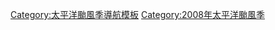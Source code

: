 {{Hurricane season bar
 |name=2008 Pacific typhoon season buttons
 |region=太平洋
 |year=2008
 |type=颱風
 |trackmap=2008 Pacific typhoon season summary.png
 |timeline=
 |storms=
{{Hurricane season bar/button
 |intensity=depression
 |stormname=01W
 |linkname=2008年太平洋颱風季#熱帶低氣壓01W
 }}
{{Hurricane season bar/button
 |intensity=TD
 |stormname=無名
 |linkname=2008年太平洋颱風季#熱帶低氣壓
 }}
{{Hurricane season bar/button
 |intensity=TD
 |stormname=無名
 |linkname=2008年太平洋颱風季#熱帶低氣壓_2
 }}
{{Hurricane season bar/button
 |intensity=TY
 |stormname=浣熊
 |linkname=颱風浣熊 (2008年)
 }}
{{Hurricane season bar/button
 |intensity=TY
 |stormname=威馬遜
 |linkname=颱風威馬遜 (2008年)
 }}
{{Hurricane season bar/button
 |intensity=STS
 |stormname=麥德姆
 |linkname=2008年太平洋颱風季#強烈熱帶風暴麥德姆 (Matmo)
 }}
{{Hurricane season bar/button
 |intensity=STS
 |stormname=夏浪
 |linkname=強烈熱帶風暴夏浪
 }}
{{Hurricane season bar gap}}
{{Hurricane season bar/button
 |intensity=TY
 |stormname=娜基莉
 |linkname=2008年太平洋颱風季#颱風娜基莉 (Nakri)
 }}
{{Hurricane season bar/button
 |intensity=TY
 |stormname=風神
 |linkname=颱風風神 (2008年)
 }}
{{Hurricane season bar/button
 |intensity=TD
 |stormname=無名
 |linkname=2008年太平洋颱風季#熱帶低氣壓_3
 }}
{{Hurricane season bar/button
 |intensity=TY
 |stormname=海鷗
 |linkname=颱風海鷗 (2008年)
 }}
{{Hurricane season bar/button
 |intensity=TY
 |stormname=鳳凰
 |linkname=颱風鳳凰 (2008年)
 }}
{{Hurricane season bar/button
 |intensity=STS
 |stormname=北冕
 |linkname=強烈熱帶風暴北冕 (2008年)
 }}
{{Hurricane season bar/button
 |intensity=STS
 |stormname=巴蓬
 |linkname=2008年太平洋颱風季#強烈熱帶風暴巴蓬 (Phanfone)
 }}
{{Hurricane season bar gap}}
{{Hurricane season bar/button
 |intensity=TD
 |stormname=11W
 |linkname=2008年太平洋颱風季#熱帶低氣壓11W
 }}
{{Hurricane season bar/button
 |intensity=TD
 |stormname=基卡
 |linkname=2008年太平洋颱風季#熱帶低氣壓基卡（Kika）
 }}
{{Hurricane season bar/button
 |intensity=STS
 |stormname=黃蜂
 |linkname=2008年太平洋颱風季#強烈熱帶風暴黃蜂 (Vongfong)
 }}
{{Hurricane season bar/button
 |intensity=typhoon
 |stormname=鸚鵡
 |linkname=颱風鸚鵡 (2008年)
 }}
{{Hurricane season bar/button
 |intensity=TD
 |stormname=14W
 |linkname=2008年太平洋颱風季#熱帶低氣壓14W
 }}
{{Hurricane season bar/button
 |intensity=TY
 |stormname=森拉克
 |linkname=颱風森拉克 (2008年)
 }}
{{Hurricane season bar/button
 |intensity=TD
 |stormname=16W
 |linkname=2008年太平洋颱風季#熱帶低氣壓16W
 }}
{{Hurricane season bar gap}}
{{Hurricane season bar/button
 |intensity=TD
 |stormname=17W
 |linkname=2008年太平洋颱風季#熱帶低氣壓17W
 }}
{{Hurricane season bar/button
 |intensity=TY
 |stormname=黑格比
 |linkname=颱風黑格比 (2008年)
 }}
{{Hurricane season bar/button
 |intensity=TY
 |stormname=薔薇
 |linkname=颱風薔薇 (2008年)
 }}
{{Hurricane season bar/button
 |intensity=TS
 |stormname=米克拉
 |linkname=熱帶風暴米克拉 (2008年)
 }}
{{Hurricane season bar/button
 |intensity=TS
 |stormname=海高斯
 |linkname=熱帶風暴海高斯 (2008年)
 }}
{{Hurricane season bar/button
 |intensity=TD
 |stormname=22W
 |linkname=2008年太平洋颱風季#熱帶低氣壓22W
 }}
{{Hurricane season bar/button
 |intensity=TS
 |stormname=巴威
 |linkname=2008年太平洋颱風季#熱帶風暴巴威 (Bavi)
 }}
{{Hurricane season bar gap}}
{{Hurricane season bar/button
 |intensity=STS
 |stormname=美莎克
 |linkname=強烈熱帶風暴美莎克 (2008年)
 }}
{{Hurricane season bar/button
 |intensity=TD
 |stormname=無名
 |linkname=2008年太平洋颱風季#熱帶低氣壓_4
 }}
{{Hurricane season bar/button
 |intensity=TS
 |stormname=海神
 |linkname=2008年太平洋颱風季#熱帶風暴海神 (Haishen)
 }}
{{Hurricane season bar/button
 |intensity=TS
 |stormname=紅霞
 |linkname=熱帶風暴紅霞 (2008年)
 }}
{{Hurricane season bar/button
 |intensity=TY
 |stormname=白海豚
 |linkname=颱風白海豚 (2008年)
 }}
}}
<noinclude>
[[Category:太平洋颱風季導航模板]]
[[Category:2008年太平洋颱風季]]
</noinclude>